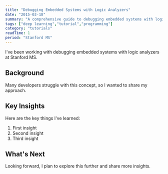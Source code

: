 ```yaml
---
title: "Debugging Embedded Systems with Logic Analyzers"
date: "2015-03-18"
summary: "A comprehensive guide to debugging embedded systems with logic analyzers. Learn the fundamentals and best practices."
tags: ["deep learning","tutorial","programming"]
category: "tutorials"
readTime: 1
period: "Stanford MS"
---
```


I've been working with debugging embedded systems with logic analyzers at Stanford MS.

## Background

Many developers struggle with this concept, so I wanted to share my approach.

## Key Insights

Here are the key things I've learned:

1. First insight
2. Second insight
3. Third insight

## What's Next

Looking forward, I plan to explore this further and share more insights.

